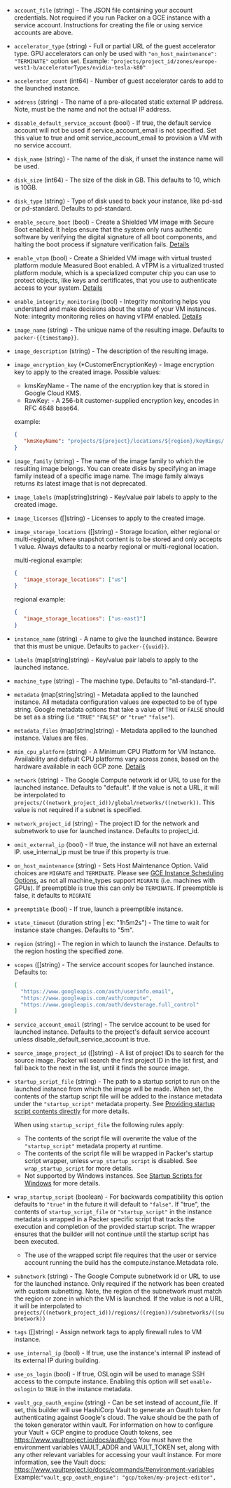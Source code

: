 <!-- Code generated from the comments of the Config struct in builder/googlecompute/config.go; DO NOT EDIT MANUALLY -->

-   `account_file` (string) - The JSON file containing your account credentials. Not required if you
    run Packer on a GCE instance with a service account. Instructions for
    creating the file or using service accounts are above.
    
-   `accelerator_type` (string) - Full or partial URL of the guest accelerator type. GPU accelerators can
    only be used with `"on_host_maintenance": "TERMINATE"` option set.
    Example:
    `"projects/project_id/zones/europe-west1-b/acceleratorTypes/nvidia-tesla-k80"`
    
-   `accelerator_count` (int64) - Number of guest accelerator cards to add to the launched instance.
    
-   `address` (string) - The name of a pre-allocated static external IP address. Note, must be
    the name and not the actual IP address.
    
-   `disable_default_service_account` (bool) - If true, the default service account will not be used if
    service_account_email is not specified. Set this value to true and omit
    service_account_email to provision a VM with no service account.
    
-   `disk_name` (string) - The name of the disk, if unset the instance name will be used.
    
-   `disk_size` (int64) - The size of the disk in GB. This defaults to 10, which is 10GB.
    
-   `disk_type` (string) - Type of disk used to back your instance, like pd-ssd or pd-standard.
    Defaults to pd-standard.
    
-   `enable_secure_boot` (bool) - Create a Shielded VM image with Secure Boot enabled. It helps ensure that
    the system only runs authentic software by verifying the digital signature
    of all boot components, and halting the boot process if signature verification
    fails. [Details](https://cloud.google.com/security/shielded-cloud/shielded-vm)
    
-   `enable_vtpm` (bool) - Create a Shielded VM image with virtual trusted platform module
    Measured Boot enabled. A vTPM is a virtualized trusted platform module,
    which is a specialized computer chip you can use to protect objects,
    like keys and certificates, that you use to authenticate access to your
    system. [Details](https://cloud.google.com/security/shielded-cloud/shielded-vm)
    
-   `enable_integrity_monitoring` (bool) - Integrity monitoring helps you understand and make decisions about the
    state of your VM instances. Note: integrity monitoring relies on having
    vTPM enabled. [Details](https://cloud.google.com/security/shielded-cloud/shielded-vm)
    
-   `image_name` (string) - The unique name of the resulting image. Defaults to
    `packer-{{timestamp}}`.
    
-   `image_description` (string) - The description of the resulting image.
    
-   `image_encryption_key` (\*CustomerEncryptionKey) - Image encryption key to apply to the created image. Possible values:
    * kmsKeyName -  The name of the encryption key that is stored in Google Cloud KMS.
    * RawKey: - A 256-bit customer-supplied encryption key, encodes in RFC 4648 base64.
    
    example:
    
     ```json
     {
        "kmsKeyName": "projects/${project}/locations/${region}/keyRings/computeEngine/cryptoKeys/computeEngine/cryptoKeyVersions/4"
     }
     ```
    
-   `image_family` (string) - The name of the image family to which the resulting image belongs. You
    can create disks by specifying an image family instead of a specific
    image name. The image family always returns its latest image that is not
    deprecated.
    
-   `image_labels` (map[string]string) - Key/value pair labels to apply to the created image.
    
-   `image_licenses` ([]string) - Licenses to apply to the created image.
    
-   `image_storage_locations` ([]string) - Storage location, either regional or multi-regional, where snapshot
    content is to be stored and only accepts 1 value. Always defaults to a nearby regional or multi-regional
    location.
    
    multi-regional example:
    
     ```json
     {
        "image_storage_locations": ["us"]
     }
     ```
    regional example:
    
     ```json
     {
        "image_storage_locations": ["us-east1"]
     }
     ```
    
-   `instance_name` (string) - A name to give the launched instance. Beware that this must be unique.
    Defaults to `packer-{{uuid}}`.
    
-   `labels` (map[string]string) - Key/value pair labels to apply to the launched instance.
    
-   `machine_type` (string) - The machine type. Defaults to "n1-standard-1".
    
-   `metadata` (map[string]string) - Metadata applied to the launched instance.
    All metadata configuration values are expected to be of type string.
    Google metadata options that take a value of `TRUE` or `FALSE` should be
    set as a string (i.e  `"TRUE"` `"FALSE"` or `"true"` `"false"`).
    
-   `metadata_files` (map[string]string) - Metadata applied to the launched instance. Values are files.
    
-   `min_cpu_platform` (string) - A Minimum CPU Platform for VM Instance. Availability and default CPU
    platforms vary across zones, based on the hardware available in each GCP
    zone.
    [Details](https://cloud.google.com/compute/docs/instances/specify-min-cpu-platform)
    
-   `network` (string) - The Google Compute network id or URL to use for the launched instance.
    Defaults to "default". If the value is not a URL, it will be
    interpolated to
    `projects/((network_project_id))/global/networks/((network))`. This value
    is not required if a subnet is specified.
    
-   `network_project_id` (string) - The project ID for the network and subnetwork to use for launched
    instance. Defaults to project_id.
    
-   `omit_external_ip` (bool) - If true, the instance will not have an external IP. use_internal_ip must
    be true if this property is true.
    
-   `on_host_maintenance` (string) - Sets Host Maintenance Option. Valid choices are `MIGRATE` and
    `TERMINATE`. Please see [GCE Instance Scheduling
    Options](https://cloud.google.com/compute/docs/instances/setting-instance-scheduling-options),
    as not all machine\_types support `MIGRATE` (i.e. machines with GPUs).
    If preemptible is true this can only be `TERMINATE`. If preemptible is
    false, it defaults to `MIGRATE`
    
-   `preemptible` (bool) - If true, launch a preemptible instance.
    
-   `state_timeout` (duration string | ex: "1h5m2s") - The time to wait for instance state changes. Defaults to "5m".
    
-   `region` (string) - The region in which to launch the instance. Defaults to the region
    hosting the specified zone.
    
-   `scopes` ([]string) - The service account scopes for launched
    instance. Defaults to:
    
    ```json
    [
      "https://www.googleapis.com/auth/userinfo.email",
      "https://www.googleapis.com/auth/compute",
      "https://www.googleapis.com/auth/devstorage.full_control"
    ]
    ```
    
-   `service_account_email` (string) - The service account to be used for launched instance. Defaults to the
    project's default service account unless disable_default_service_account
    is true.
    
-   `source_image_project_id` ([]string) - A list of project IDs to search for the source image. Packer will search the first
    project ID in the list first, and fall back to the next in the list, until it finds the source image.
    
-   `startup_script_file` (string) - The path to a startup script to run on the launched instance from which the image will
    be made. When set, the contents of the startup script file will be added to the instance metadata
    under the `"startup_script"` metadata property. See [Providing startup script contents directly](https://cloud.google.com/compute/docs/startupscript#providing_startup_script_contents_directly) for more details.
    
    When using `startup_script_file` the following rules apply:
    - The contents of the script file will overwrite the value of the `"startup_script"` metadata property at runtime.
    - The contents of the script file will be wrapped in Packer's startup script wrapper, unless `wrap_startup_script` is disabled. See `wrap_startup_script` for more details.
    - Not supported by Windows instances. See [Startup Scripts for Windows](https://cloud.google.com/compute/docs/startupscript#providing_a_startup_script_for_windows_instances) for more details.
    
-   `wrap_startup_script` (boolean) - For backwards compatibility this option defaults to `"true"` in the future it will default to `"false"`.
    If "true", the contents of `startup_script_file` or `"startup_script"` in the instance metadata
    is wrapped in a Packer specific script that tracks the execution and completion of the provided
    startup script. The wrapper ensures that the builder will not continue until the startup script has been executed.
    - The use of the wrapped script file requires that the user or service account
    running the build has the compute.instance.Metadata role.
    
-   `subnetwork` (string) - The Google Compute subnetwork id or URL to use for the launched
    instance. Only required if the network has been created with custom
    subnetting. Note, the region of the subnetwork must match the region or
    zone in which the VM is launched. If the value is not a URL, it will be
    interpolated to
    `projects/((network_project_id))/regions/((region))/subnetworks/((subnetwork))`
    
-   `tags` ([]string) - Assign network tags to apply firewall rules to VM instance.
    
-   `use_internal_ip` (bool) - If true, use the instance's internal IP instead of its external IP
    during building.
    
-   `use_os_login` (bool) - If true, OSLogin will be used to manage SSH access to the compute instance.
    Enabling this option will set `enable-oslogin` to `TRUE` in the instance metadata.
    
-   `vault_gcp_oauth_engine` (string) - Can be set instead of account_file. If set, this builder will use
    HashiCorp Vault to generate an Oauth token for authenticating against
    Google's cloud. The value should be the path of the token generator
    within vault.
    For information on how to configure your Vault + GCP engine to produce
    Oauth tokens, see https://www.vaultproject.io/docs/auth/gcp
    You must have the environment variables VAULT_ADDR and VAULT_TOKEN set,
    along with any other relevant variables for accessing your vault
    instance. For more information, see the Vault docs:
    https://www.vaultproject.io/docs/commands/#environment-variables
    Example:`"vault_gcp_oauth_engine": "gcp/token/my-project-editor",`
    
